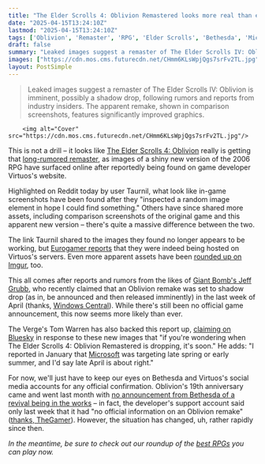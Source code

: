 ```yaml
---
title: "The Elder Scrolls 4: Oblivion Remastered looks more real than ever as screenshots from Virtuos 'leak' and reports point to a shadow drop next week"
date: "2025-04-15T13:24:10Z"
lastmod: "2025-04-15T13:24:10Z"
tags: ['Oblivion', 'Remaster', 'RPG', 'Elder Scrolls', 'Bethesda', 'Microsoft', 'PC', 'Xbox']
draft: false
summary: "Leaked images suggest a remaster of The Elder Scrolls IV: Oblivion is imminent, possibly a shadow drop,  following rumors and reports from industry insiders.  The apparent remake, shown in comparison screenshots, features significantly improved graphics."
images: ["https://cdn.mos.cms.futurecdn.net/CHmm6KLsWpjQgs7srFv2TL.jpg"]
layout: PostSimple
---
```

> Leaked images suggest a remaster of The Elder Scrolls IV: Oblivion is imminent, possibly a shadow drop,  following rumors and reports from industry insiders.  The apparent remake, shown in comparison screenshots, features significantly improved graphics.


        <img alt="Cover" src="https://cdn.mos.cms.futurecdn.net/CHmm6KLsWpjQgs7srFv2TL.jpg"/>
        
This is not a drill – it looks like [The Elder Scrolls 4: Oblivion](https://www.gamesradar.com/oblivion-main-quest-walkthrough/) really is getting that [long-rumored remaster](https://www.gamesradar.com/games/the-elder-scrolls/oblivion-remake-leaks-suggest-skyrims-cooler-sibling-is-making-a-comeback-but-im-worried-a-modern-makeover-could-bulldoze-over-the-weirdness-that-makes-it-great/), as images of a shiny new version of the 2006 RPG have surfaced online after reportedly being found on game developer Virtuos's website.

Highlighted on Reddit today by user Taurnil, what look like in-game screenshots have been found after they "inspected a random image element in hope I could find something." Others have since shared more assets, including comparison screenshots of the original game and this apparent new version – there's quite a massive difference between the two.

The link Taurnil shared to the images they found no longer appears to be working, but [<u>Eurogamer reports</u>](https://www.eurogamer.net/the-elder-scrolls-4-oblivion-remaster-is-real) that they were indeed being hosted on Virtuos's servers. Even more apparent assets have been [<u>rounded up on Imgur</u>](https://imgur.com/a/oblivion-remake-OUg7kXu), too.

This all comes after reports and rumors from the likes of [<u>Giant Bomb's Jeff Grubb</u>](https://www.youtube.com/watch?v=0_ONk_GmF-Q&t=2236s), who recently claimed that an Oblivion remake was set to shadow drop (as in, be announced and then released imminently) in the last week of April (thanks, [<u>Windows Central</u>](https://www.windowscentral.com/gaming/xbox-and-bethesda-are-supposedly-going-to-shadow-drop-an-elder-scrolls-iv-oblivion-remake-really)). While there's still been no official game announcement, this now seems more likely than ever.

The Verge's Tom Warren has also backed this report up, [<u>claiming on Bluesky</u>](https://bsky.app/profile/tomwarren.co.uk/post/3lmu4pnlkmk2l) in response to these new images that "if you're wondering when The Elder Scrolls 4: Oblivion Remastered is dropping, it's soon." He adds: "I reported in January that [Microsoft](https://www.gamesradar.com/tag/microsoft/) was targeting late spring or early summer, and I'd say late April is about right."

For now, we'll just have to keep our eyes on Bethesda and Virtuos's social media accounts for any official confirmation. Oblivion's 19th anniversary came and went last month with [<u>no announcement from Bethesda of a revival being in the works</u>](https://www.gamesradar.com/games/the-elder-scrolls/while-bethesda-celebrates-the-elder-scrolls-4-oblivions-19th-birthday-with-a-happy-anniversary-post-fans-of-the-rpg-had-more-in-mind-it-would-be-perfect-to-announce-something/) – in fact, the developer's support account said only last week that it had "no official information on an Oblivion remake" ([<u>thanks, TheGamer</u>](https://www.thegamer.com/oblivion-remake-elder-scrolls-bethesda-support-denies-rumours-no-information/)). However, the situation has changed, uh, rather rapidly since then.

*In the meantime, be sure to check out our roundup of the *[<em>best RPGs</em>](https://www.gamesradar.com/best-rpg-games/)* you can play now.*
        